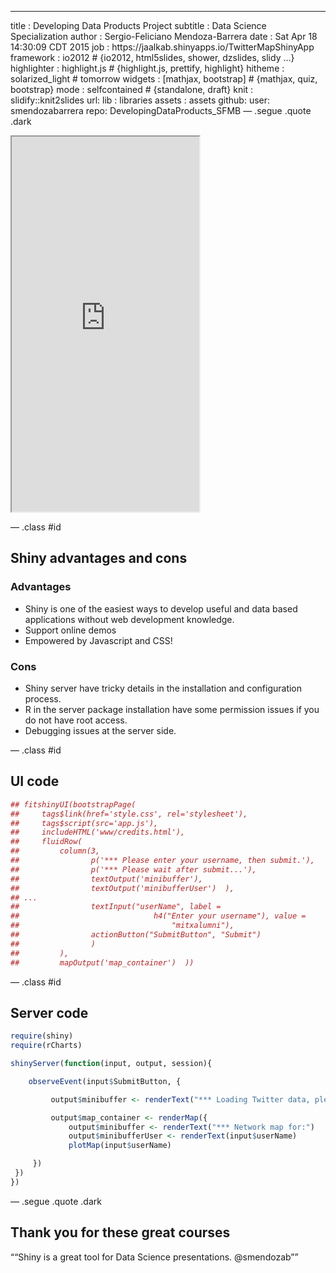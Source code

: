 ---
title       : Developing Data Products Project
subtitle    : Data Science Specialization
author      : Sergio-Feliciano Mendoza-Barrera
date        : Sat Apr 18 14:30:09 CDT 2015
job         : https://jaalkab.shinyapps.io/TwitterMapShinyApp
framework   : io2012              # {io2012, html5slides, shower, dzslides, slidy ...}
highlighter : highlight.js        # {highlight.js, prettify, highlight}
hitheme     : solarized_light     # tomorrow
widgets     : [mathjax, bootstrap]            # {mathjax, quiz, bootstrap}
mode        : selfcontained # {standalone, draft}
knit        : slidify::knit2slides
url:
  lib       : libraries
  assets    : assets
github:
  user: smendozabarrera
  repo: DevelopingDataProducts_SFMB
--- .segue .quote .dark

<iframe src = 'https://jaalkab.shinyapps.io/TwitterMapShinyApp/' height='600px'></iframe>

--- .class #id

## Shiny advantages and cons ##

### Advantages ###

- Shiny is one of the easiest ways to develop useful and data based
applications without web development knowledge.
- Support online demos
- Empowered by Javascript and CSS!

### Cons ###

- Shiny server have tricky details in the installation and
  configuration process.
- R in the server package installation have some permission issues if
  you do not have root access.
- Debugging issues at the server side.

--- .class #id

## UI code ##

```r
## fitshinyUI(bootstrapPage(
##     tags$link(href='style.css', rel='stylesheet'),
##     tags$script(src='app.js'),
##     includeHTML('www/credits.html'),
##     fluidRow(
##         column(3,
##                p('*** Please enter your username, then submit.'),
##                p('*** Please wait after submit...'),
##                textOutput('minibuffer'),
##                textOutput('minibufferUser')  ),
## ...
##                textInput("userName", label =
##                              h4("Enter your username"), value =
##                                  "mitxalumni"),
##                actionButton("SubmitButton", "Submit")
##                )
##         ),
##         mapOutput('map_container')  ))
```

--- .class #id

## Server code ##

```r
require(shiny)
require(rCharts)

shinyServer(function(input, output, session){

    observeEvent(input$SubmitButton, {

         output$minibuffer <- renderText("*** Loading Twitter data, please wait...:")

         output$map_container <- renderMap({
             output$minibuffer <- renderText("*** Network map for:")
             output$minibufferUser <- renderText(input$userName)
             plotMap(input$userName)

     })
 })
})
```

--- .segue .quote .dark

## Thank you for these great courses ##

<q>"Shiny is a great tool for Data Science presentations. @smendozab"</q>

<style>
.dark q {
  color: white;
}
</style>
